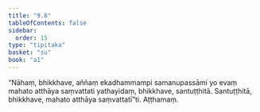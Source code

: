 ```yaml
---
title: "9.8"
tableOfContents: false
sidebar:
  order: 15
type: "tipitaka"
basket: "su"
book: "a1"
---
```



<DynamicBreadcrumb />

<Division number="89" book="a1">

<Paragraph number="187" book="a1">
“Nāhaṃ, bhikkhave, aññaṃ ekadhammampi samanupassāmi yo evaṃ mahato atthāya saṃvattati yathayidaṃ, bhikkhave, santuṭṭhitā. Santuṭṭhitā, bhikkhave, mahato atthāya saṃvattatī”ti.

</Paragraph>
</Division>

<Paragraph number="188" type="center" book="a1">
Aṭṭhamaṃ.
</Paragraph>